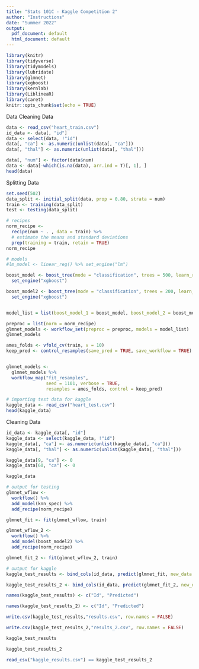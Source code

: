 ```yaml
---
title: "Stats 101C - Kaggle Competition 2"
author: "Instructions"
date: "Summer 2022"
output:
  pdf_document: default
  html_document: default
---
```


```r
library(knitr)
library(tidyverse)
library(tidymodels)
library(lubridate)
library(glmnet)
library(xgboost)
library(kernlab)
library(LiblineaR)
library(caret)
knitr::opts_chunk$set(echo = TRUE)
```

Data
Cleaning Data
```r
data <- read_csv("heart_train.csv")
id_data <- data[, "id"]
data <- select(data, !"id")
data[, "ca"] <- as.numeric(unlist(data[, "ca"]))
data[, "thal"] <- as.numeric(unlist(data[, "thal"]))

data[, "num"] <- factor(data$num)
data <- data[-which(is.na(data), arr.ind = T)[, 1], ]
head(data)
```

Splitting Data
```r
set.seed(502)
data_split <- initial_split(data, prop = 0.80, strata = num)
train <- training(data_split)
test <- testing(data_split)
```


```r
# recipes
norm_recipe <- 
  recipe(num ~ . , data = train) %>%
  # estimate the means and standard deviations
  prep(training = train, retain = TRUE)
norm_recipe
```

```r
# models
#lm_model <- linear_reg() %>% set_engine("lm")

boost_model <- boost_tree(mode = "classification", trees = 500, learn_rate = 0.1) %>% 
  set_engine("xgboost")

boost_model2 <- boost_tree(mode = "classification", trees = 200, learn_rate = 0.1) %>% 
  set_engine("xgboost")


model_list = list(boost_model_1 = boost_model, boost_model_2 = boost_model2)
```

```r
preproc = list(norm = norm_recipe)
glmnet_models <- workflow_set(preproc = preproc, models = model_list)
glmnet_models
```

```r
ames_folds <- vfold_cv(train, v = 10)
keep_pred <- control_resamples(save_pred = TRUE, save_workflow = TRUE)


glmnet_models <- 
  glmnet_models %>% 
  workflow_map("fit_resamples", 
               seed = 1101, verbose = TRUE,
               resamples = ames_folds, control = keep_pred)
```

```r
# importing test data for kaggle
kaggle_data <- read_csv("heart_test.csv")
head(kaggle_data)
```

Cleaning Data

```r
id_data <- kaggle_data[, "id"]
kaggle_data <- select(kaggle_data, !"id")
kaggle_data[, "ca"] <- as.numeric(unlist(kaggle_data[, "ca"]))
kaggle_data[, "thal"] <- as.numeric(unlist(kaggle_data[, "thal"]))

kaggle_data[9, "ca"] <- 0
kaggle_data[60, "ca"] <- 0

kaggle_data
```

```r
# output for testing
glmnet_wflow <- 
  workflow() %>% 
  add_model(knn_spec) %>% 
  add_recipe(norm_recipe)

glmnet_fit <- fit(glmnet_wflow, train)

glmnet_wflow_2 <- 
  workflow() %>% 
  add_model(boost_model2) %>% 
  add_recipe(norm_recipe)

glmnet_fit_2 <- fit(glmnet_wflow_2, train)
```


```r
# output for kaggle
kaggle_test_results <- bind_cols(id_data, predict(glmnet_fit, new_data = kaggle_data))

kaggle_test_results_2 <- bind_cols(id_data, predict(glmnet_fit_2, new_data = kaggle_data))

names(kaggle_test_results) <- c("Id", "Predicted")

names(kaggle_test_results_2) <- c("Id", "Predicted")

write.csv(kaggle_test_results,"results.csv", row.names = FALSE)

write.csv(kaggle_test_results_2,"results_2.csv", row.names = FALSE)

kaggle_test_results

kaggle_test_results_2
```

```r
read_csv("kaggle_results.csv") == kaggle_test_results_2
```
